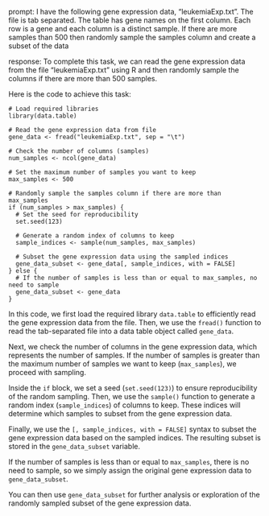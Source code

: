 prompt:
I have the following gene expression data, "leukemiaExp.txt". The file is tab separated. The table has gene names on the first column. Each row is a gene and each column is a distinct sample.  If there are more samples than 500 then randomly sample the samples column and create a subset of the data

response:
To complete this task, we can read the gene expression data from the file "leukemiaExp.txt" using R and then randomly sample the columns if there are more than 500 samples.

Here is the code to achieve this task:

```
# Load required libraries
library(data.table)

# Read the gene expression data from file
gene_data <- fread("leukemiaExp.txt", sep = "\t")

# Check the number of columns (samples)
num_samples <- ncol(gene_data)

# Set the maximum number of samples you want to keep
max_samples <- 500

# Randomly sample the samples column if there are more than max_samples
if (num_samples > max_samples) {
  # Set the seed for reproducibility
  set.seed(123)
  
  # Generate a random index of columns to keep
  sample_indices <- sample(num_samples, max_samples)
  
  # Subset the gene expression data using the sampled indices
  gene_data_subset <- gene_data[, sample_indices, with = FALSE]
} else {
  # If the number of samples is less than or equal to max_samples, no need to sample
  gene_data_subset <- gene_data
}
```

In this code, we first load the required library `data.table` to efficiently read the gene expression data from the file. Then, we use the `fread()` function to read the tab-separated file into a data table object called `gene_data`.

Next, we check the number of columns in the gene expression data, which represents the number of samples. If the number of samples is greater than the maximum number of samples we want to keep (`max_samples`), we proceed with sampling.

Inside the `if` block, we set a seed (`set.seed(123)`) to ensure reproducibility of the random sampling. Then, we use the `sample()` function to generate a random index (`sample_indices`) of columns to keep. These indices will determine which samples to subset from the gene expression data.

Finally, we use the `[, sample_indices, with = FALSE]` syntax to subset the gene expression data based on the sampled indices. The resulting subset is stored in the `gene_data_subset` variable.

If the number of samples is less than or equal to `max_samples`, there is no need to sample, so we simply assign the original gene expression data to `gene_data_subset`.

You can then use `gene_data_subset` for further analysis or exploration of the randomly sampled subset of the gene expression data.
